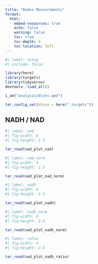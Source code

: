 ```yaml
---
title: "Redox Measurements"
format: 
  html:
    embed-resources: true 
    echo: false
    warning: false
    toc: true
    toc-depth: 3
    toc-location: left
---
```


```r
#| label: setup
#| include: false

library(here)
library(targets)
library(tidyverse)
devtools::load_all()

i_am("analysis/blots.qmd")

tar_config_set(store = here("_targets"))
```

## NADH / NAD

```r
#| label: nad
#| fig-width: 4
#| fig-height: 2.5

tar_read(nad_plot_nad)
```

```r
#| label: nad_norm
#| fig-width: 4
#| fig-height: 2.5

tar_read(nad_plot_nad_norm)
```

```r
#| label: nadh
#| fig-width: 4
#| fig-height: 2.5

tar_read(nad_plot_nadh)
```

```r
#| label: nadh_norm
#| fig-width: 4
#| fig-height: 2.5

tar_read(nad_plot_nadh_norm)
```

```r
#| label: ratio
#| fig-width: 4
#| fig-height: 2.5

tar_read(nad_plot_nadh_ratio)
```
